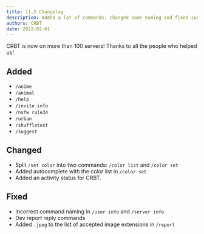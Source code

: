 ```yaml
---
title: 11.2 Changelog
description: Added a lot of commands, changed some naming and fixed some bugs
authors: CRBT
date: 2022-02-01
---
```



CRBT is now on more than 100 servers! Thanks to all the people who helped us!

<V11BetaWarning />

## Added

- `/anime`
- `/animal`
- `/help`
- `/invite info`
- `/nsfw rule34`
- `/urban`
- `/shuffletext`
- `/suggest`

## Changed

- Split `/set color` into two commands: `/color list` and `/color set`
- Added autocomplete with the color list in `/color set`
- Added an activity status for CRBT.

## Fixed

- Incorrect command naming in `/user info` and `/server info`
- Dev report reply commands
- Added `.jpeg` to the list of accepted image extensions in `/report`
